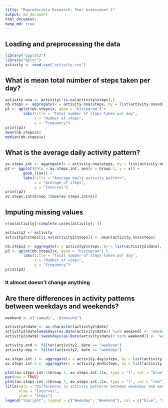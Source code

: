 ```yaml
---
title: "Reproducible Research: Peer Assessment 1"
output: md_document
html_document:
keep_md: true
---
```



## Loading and preprocessing the data

```r
library("ggplot2")
library("dplyr")
activity <- read.csv("activity.csv")
```

## What is mean total number of steps taken per day?

```r
activity.nna <- activity[!is.na(activity$steps),]
nb.steps <- aggregate(x = activity.nna$steps, by = list(activity.nna$date), FUN = sum)
p1 <- qplot(nb.steps$x, geom = "histogram") + 
        labs(title = "Total number of steps taken per day",
             x = "Number of steps",
             y = "Frequency")
print(p1)
mean(nb.steps$x)
median(nb.steps$x)

```

## What is the average daily activity pattern?

```r
av.steps.int <- aggregate(x = activity.nna$steps, by = list(activity.nna$interval), FUN = mean)
p2 <- ggplot(data = av.steps.int, aes(x = Group.1, y = x)) +
        geom_line() +
        labs(title = "Average daily activity pattern",
             x = "Average of steps",
             y = "Interval")
print(p2)
av.steps.int$Group.1[max(av.steps.int$x)]
```

## Imputing missing values

```r
nrow(activity[!complete.cases(activity), ])

activity2 <- activity
activity2$steps[is.na(activity2$steps)] <- mean(activity.nna$steps)

nb.steps2 <- aggregate(x = activity2$steps, by = list(activity2$date), FUN = sum)
p3 <- qplot(nb.steps2$x, geom = "histogram") + 
        labs(title = "Total number of steps taken per day",
             x = "Number of steps",
             y = "Frequency")
print(p3)
```

### It almost doesn't change anything

## Are there differences in activity patterns between weekdays and weekends?

```r
weekend <- c("samedi", "dimanche")

activity2$date <- as.character(activity2$date)
activity2$date[weekdays(as.Date(activity$date)) %in% weekend] <- "weekend"
activity2$date[!(weekdays(as.Date(activity$date)) %in% weekend)] <- "weekday"

activity.end <- filter(activity2, date == "weekend")
activity.day <- filter(activity2, date == "weekday")

av.steps.int.1 <- aggregate(x = activity.day$steps, by = list(activity.day$interval), FUN = mean)
av.steps.int.2 <- aggregate(x = activity.end$steps, by = list(activity.end$interval), FUN = mean)

plot(av.steps.int.1$Group.1, av.steps.int.1$x, type = "l", col = "blue", ylim = c(-1, 210), ylab = "", xlab = "")
par(new = TRUE)
plot(av.steps.int.2$Group.1, av.steps.int.2$x, type = "l", col = "red", ylim = c(-1, 210), ylab = "", xlab = "")
title(main = "Differences in activity patterns between weekdays and weekends",
      xlab = "Interval",
      ylab = "Steps")
legend("topright", legend = c("Weekday", "Weekend"), col = c("blue", "red"), lty = 1)
```
